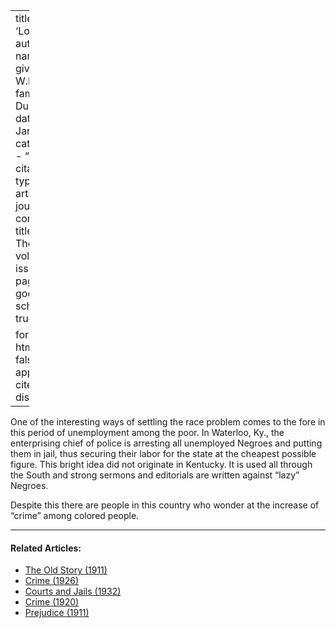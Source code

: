 
---
title: 'Logic'
author:
  - name:
      given: W.E.B.
      family: Du Bois
date: Jan. 1914
categories: 
  - ""
citation: 
  type: article-journal
  container-title: The Crisis
  volume: 9
  issue: 3
  page: 132
google-scholar: true

format:
  html:
    toc: false
    appendix-cite-as: display
---



One of the interesting ways of settling the race problem comes to the
fore in this period of unemployment among the poor. In Waterloo, Ky.,
the enterprising chief of police is arresting all unemployed Negroes and
putting them in jail, thus securing their labor for the state at the
cheapest possible figure. This bright idea did not originate in
Kentucky. It is used all through the South and strong sermons and
editorials are written against "lazy" Negroes.

Despite this there are people in this country who wonder at the increase
of "crime" among colored people.

<!-- Similar articles start here -->
<div  class="clear-wrap"></div>
<hr>
#### Related Articles:

* [The Old Story (1911)](/Volumes/01/03/old_story.html)
* [Crime (1926)](/Volumes/32/01/crime.html)
* [Courts and Jails (1932)](/Volumes/39/04/courts_and_jails.html)
* [Crime (1920)](/Volumes/19/04/crime.html)
* [Prejudice (1911)](/Volumes/02/01/prejudice.html)

<!-- Similar articles end here -->
